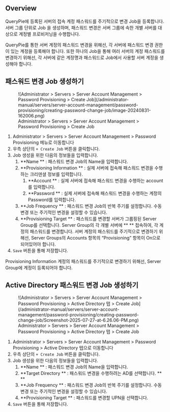 
## Overview

QueryPie에 등록된 서버의 접속 계정 패스워드를 주기적으로 변경 Job을 등록합니다. 서버 그룹 단위로 Job 을 생성하며, 패스워드 변경은 서버 그룹에 속한 개별 서버를 대상으로 계정별 프로비저닝을 수행합니다.

<Callout type="info">
QueryPie를 통한 서버 계정의 패스워드 변경을 위해선, 각 서버에 패스워드 변경 권한이 있는 계정을 등록해야 합니다. 또한 하나의 Job을 통해 여러 서버의 계정 패스워드를 변경하기 위해선, 각 서버에 같은 계정명과 패스워드로 Job에서 사용할 서버 계정을 생성해야 합니다.
</Callout>


## 패스워드 변경 Job 생성하기

<figure data-layout="center" data-align="center">
![Administrator &gt; Servers &gt; Server Account Management &gt; Password Provisioning &gt; Create Job](/administrator-manual/servers/server-account-management/password-provisioning/creating-password-change-job/image-20240831-162006.png)
<figcaption>
Administrator &gt; Servers &gt; Server Account Management &gt; Password Provisioning &gt; Create Job
</figcaption>
</figure>

1. Administrator &gt; Servers &gt; Server Account Management &gt; Password Provisioning 메뉴로 이동합니다
2. 우측 상단의 `+ Create Job` 버튼을 클릭합니다.
3. Job 생성을 위한 다음의 정보들을 입력합니다.
    1.  **Name ** : 패스워드 변경 Job의 Name을 입력합니다.
    2.  **Provisioning Information ** : 실제 서버에 접속해 패스워드 변경을 수행하는 크리덴셜 정보를 입력합니다.
        1.  **Account ** : 실제 서버에 접속해 패스워드 변경을 수행하는 account를 입력합니다.
        2.  **Password ** : 실제 서버에 접속해 패스워드 변경을 수행하는 계정의 Password를 입력합니다.
    3.  **Job Frequency ** : 패스워드 변경 Job의 반복 주기를 설정합니다. 수동 변경 또는 주기적인 변경을 설정할 수 있습니다.
    4.  **Provisioning Target ** : 패스워드를 변경할 서버가 그룹핑된 Server Group를 선택합니다. Server Group의 각 개별 서버에 ** ** 접속하여, 각 계정의 패스워드를 변경합니다. 서버 계정의 패스워드를 주기적으로 변경하기 위해선, Server Groups의 Accounts 항목의 “Provisioning” 항목이 On으로 되어있어야 합니다.
4. `Save` 버튼을 통해 저장합니다.

<Callout type="info">
Provisioning Information 계정의 패스워드를 주기적으로 변경하기 위해선, Server Group에 계정이 등록되어야 합니다.
</Callout>


## Active Directory 패스워드 변경 Job 생성하기

<figure data-layout="center" data-align="center">
![Administrator &gt; Servers &gt; Server Account Management &gt; Password Provisioning &gt; Active Directory 탭 &gt; Create Job](/administrator-manual/servers/server-account-management/password-provisioning/creating-password-change-job/Screenshot-2025-07-27-at-6.26.06-PM.png)
<figcaption>
Administrator &gt; Servers &gt; Server Account Management &gt; Password Provisioning &gt; Active Directory 탭 &gt; Create Job
</figcaption>
</figure>

1. Administrator &gt; Servers &gt; Server Account Management &gt; Password Provisioning &gt; Active Directory 탭으로 이동합니다
2. 우측 상단의 `+ Create Job` 버튼을 클릭합니다.
3. Job 생성을 위한 다음의 정보들을 입력합니다.
    1.  **Name ** : 패스워드 변경 Job의 Name을 입력합니다.
    2.  **Target Directory ** : 패스워드 변경을 수행하려는 AD를 선택합니다.  ** ** 
    3.  **Job Frequency ** : 패스워드 변경 Job의 반복 주기를 설정합니다. 수동 변경 또는 주기적인 변경을 설정할 수 있습니다.
    4.  **Provisioning Target ** : 패스워드를 변경할 UPN을 선택합니다. 
4. `Save` 버튼을 통해 저장합니다.


